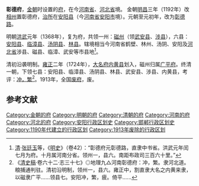 '''彰德府'''，[[金朝|金朝]]时设置的[[府_(行政区划)|府]]，在今[[河南省|河南省]]、[[河北省|河北省]]境。
金朝[[明昌|明昌]]三年（1192年）改[[相州_(北周)|相州]]置彰德府，[[治所|治所]]在[[安阳县|安阳县]]（今[[河南省|河南省]][[安阳市|安阳市]]境）。元朝至元初年，改为[[彰德路|彰德路]]。

明朝[[洪武|洪武]]元年（1368年），复为府，共领一州：[[磁州|磁州]]（领[[武安县|武安县]]、[[涉县|涉县]]），六县：[[安阳县|安阳县]]、[[临漳县|临漳县]]、[[汤阴县|汤阴县]]、[[林县|林县]]。辖境相当今河南省鹤壁、林州、汤阴、安阳及[[河北省|河北省]]涉县、磁县、临漳、武安等市县地<ref>[[清朝|清]]·[[张廷玉|张廷玉]]等，《[[明史|明史]]》（卷42）：“彰德府元彰德路，直隶中书省。洪武元年闰七月为府。十月属河南分省。领州一，县六。南距布政司三百六十里。”</ref>。

清初沿袭明制。[[雍正|雍正]]二年（1724年），[[大名府|大名府]][[内黄县|内黄县]]划入，磁州归属[[广平府|广平府]]。终清一朝，下领七县：安阳县、临漳县、汤阴县、林县、武安县、涉县、内黄县，考评：[[冲繁疲难|冲，繁]]<ref>《[[清史稿|清史稿]]·卷六十二·志三十七》◎地理九△河南彰德府：冲，繁。隶河北道。粮捕通判驻。清初沿明制，领州一，县六。雍正中，割直隶大名之内黄来隶，以磁隶广平......领县七。安阳冲，繁，疲。倚平......</ref>。1913年，全国[[废府州厅改县|废府]]，废。

==参考文献==
{{Reflist|25em}}

{{金朝行政区划|nocat}}
{{明朝行政区划}}
{{清朝河南省行政區劃|nocat}}
{{河南省历史二级政区|nocat}}
[[Category:金朝的府|Category:金朝的府]]
[[Category:明朝的府|Category:明朝的府]]
[[Category:清朝的府|Category:清朝的府]]
[[Category:河南的府|Category:河南的府]]
[[Category:河北的府|Category:河北的府]]
[[Category:安阳行政区划史|Category:安阳行政区划史]]
[[Category:邯郸行政区划史|Category:邯郸行政区划史]]
[[Category:1190年代建立的行政区划|Category:1190年代建立的行政区划]]
[[Category:1913年废除的行政区划|Category:1913年废除的行政区划]]